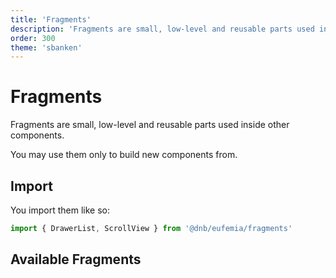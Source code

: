 ```yaml
---
title: 'Fragments'
description: 'Fragments are small, low-level and reusable parts used inside other components.'
order: 300
theme: 'sbanken'
---
```



# Fragments

Fragments are small, low-level and reusable parts used inside other components.

You may use them only to build new components from.

## Import

You import them like so:

```jsx
import { DrawerList, ScrollView } from '@dnb/eufemia/fragments'
```

## Available Fragments

<ListFragments />
